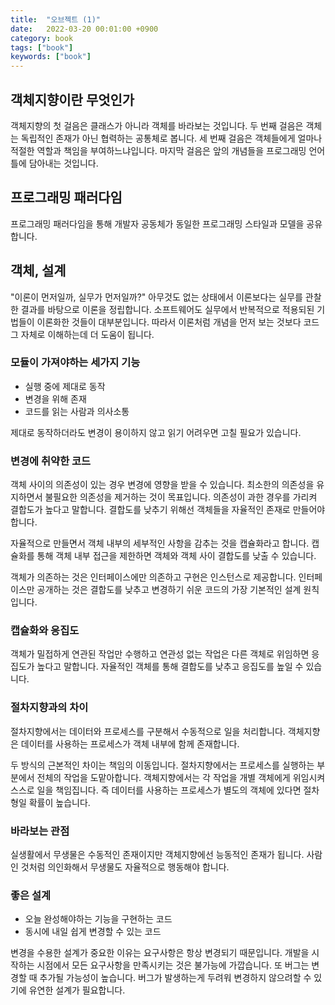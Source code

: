 ```yaml
---
title:  "오브젝트 (1)"
date:   2022-03-20 00:01:00 +0900
category: book
tags: ["book"]
keywords: ["book"]
---
```


## 객체지향이란 무엇인가
객체지향의 첫 걸음은 클래스가 아니라 객체를 바라보는 것입니다.
두 번째 걸음은 객체는 독립적인 존재가 아닌 협력하는 공통체로 봅니다.
세 번째 걸음은 객체들에게 얼마나 적절한 역할과 책임을 부여하느냐입니다.
마지막 걸음은 앞의 개념들을 프로그래밍 언어 틀에 담아내는 것입니다.

## 프로그래밍 패러다임
프로그래밍 패러다임을 통해 개발자 공동체가 동일한 프로그래밍 스타일과 모델을 공유합니다.

## 객체, 설계
"이론이 먼저일까, 실무가 먼저일까?"
아무것도 없는 상태에서 이론보다는 실무를 관찰한 결과를 바탕으로 이론을 정립합니다.
소프트웨어도 실무에서 반복적으로 적용되된 기법들이 이론화한 것들이 대부분입니다.
따라서 이론처럼 개념을 먼저 보는 것보다 코드 그 자체로 이해하는데 더 도움이 됩니다.

### 모듈이 가져야하는 세가지 기능
- 실행 중에 제대로 동작
- 변경을 위해 존재
- 코드를 읽는 사람과 의사소통

제대로 동작하더라도 변경이 용이하지 않고 읽기 어려우면 고칠 필요가 있습니다.

### 변경에 취약한 코드
객체 사이의 의존성이 있는 경우 변경에 영향을 받을 수 있습니다.
최소한의 의존성을 유지하면서 불필요한 의존성을 제거하는 것이 목표입니다.
의존성이 과한 경우를 가리켜 결합도가 높다고 말합니다.
결합도를 낮추기 위해선 객체들을 자율적인 존재로 만들어야 합니다.

자율적으로 만들면서 객체 내부의 세부적인 사항을 감추는 것을 캡슐화라고 합니다.
캡슐화를 통해 객체 내부 접근을 제한하면 객체와 객체 사이 결합도를 낮출 수 있습니다.

객체가 의존하는 것은 인터페이스에만 의존하고 구현은 인스턴스로 제공합니다.
인터페이스만 공개하는 것은 결합도를 낮추고 변경하기 쉬운 코드의 가장 기본적인 설계 원칙입니다.

### 캡슐화와 응집도
객체가 밀접하게 연관된 작업만 수행하고 연관성 없는 작업은 다른 객체로 위임하면 응집도가 높다고 말합니다.
자율적인 객체를 통해 결합도를 낮추고 응집도를 높일 수 있습니다.

### 절차지향과의 차이
절차지향에서는 데이터와 프로세스를 구분해서 수동적으로 일을 처리합니다.
객체지향은 데이터를 사용하는 프로세스가 객체 내부에 함께 존재합니다.

두 방식의 근본적인 차이는 책임의 이동입니다.
절차지향에서는 프로세스를 실행하는 부분에서 전체의 작업을 도맡아합니다.
객체지향에서는 각 작업을 개별 객체에게 위임시켜 스스로 일을 책임집니다.
즉 데이터를 사용하는 프로세스가 별도의 객체에 있다면 절차형일 확률이 높습니다.

### 바라보는 관점
실생활에서 무생물은 수동적인 존재이지만 객체지향에선 능동적인 존재가 됩니다.
사람인 것처럼 의인화해서 무생물도 자율적으로 행동해야 합니다.

### 좋은 설계
- 오늘 완성해야하는 기능을 구현하는 코드
- 동시에 내일 쉽게 변경할 수 있는 코드

변경을 수용한 설계가 중요한 이유는 요구사항은 항상 변경되기 때문입니다.
개발을 시작하는 시점에서 모든 요구사항을 만족시키는 것은 불가능에 가깝습니다.
또 버그는 변경할 때 추가될 가능성이 높습니다.
버그가 발생하는게 두려워 변경하지 않으려할 수 있기에 유연한 설계가 필요합니다.


